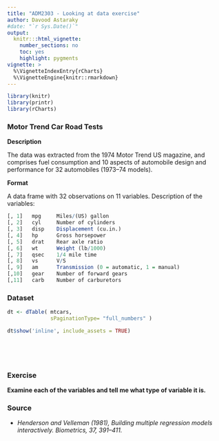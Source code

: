 ```yaml
---
title: "ADM2303 - Looking at data exercise"
author: Davood Astaraky
#date: "`r Sys.Date()`"
output:
  knitr:::html_vignette:
    number_sections: no
    toc: yes
    highlight: pygments
vignette: >
  %\VignetteIndexEntry{rCharts}
  %\VignetteEngine{knitr::rmarkdown}
---
```






```r
library(knitr)
library(printr)
library(rCharts)
```

### Motor Trend Car Road Tests

**Description**

The data was extracted from the 1974 Motor Trend US magazine, and comprises fuel consumption and 10 aspects of automobile design and performance for 32 automobiles (1973–74 models).


**Format**

A data frame with 32 observations on 11 variables. Description of the variables:

```r
[, 1]	mpg     Miles/(US) gallon
[, 2]	cyl     Number of cylinders
[, 3]	disp    Displacement (cu.in.)
[, 4]	hp      Gross horsepower
[, 5]	drat    Rear axle ratio
[, 6]	wt      Weight (lb/1000)
[, 7]	qsec    1/4 mile time
[, 8]	vs      V/S
[, 9]	am      Transmission (0 = automatic, 1 = manual)
[,10]	gear    Number of forward gears
[,11]	carb    Number of carburetors
```


### Dataset

```r
dt <- dTable( mtcars,
              sPaginationType= "full_numbers" )

dt$show('inline', include_assets = TRUE)
```

$\;$

$\;$


### Exercise

**Examine each of the variables and tell me what type of variable it is. **


### Source

* *Henderson and Velleman (1981), Building multiple regression models interactively. Biometrics, 37, 391–411.*


